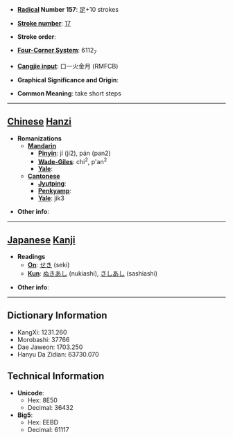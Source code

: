 * '''[[Wiktionary:Chinese radical index| Radical]] Number 157''': [[Wiktionary:Chinese radical index 足|足]]+10 strokes

* '''[[Wiktionary:Chinese total strokes index|Stroke number]]''': [[Wiktionary:Chinese total strokes index 17|17]]

* '''Stroke order''': 

* '''[[Wiktionary:Chinese four corner index|Four-Corner System]]''': 6112<sub>7</sub>

* '''[[Wiktionary:Chinese Cangjie index|Cangjie input]]''': 口一火金月 (RMFCB)

* '''Graphical Significance and Origin''': 

* '''Common Meaning''': take short steps

----

== [[Chinese]] [[Hanzi]] ==

* '''Romanizations'''
** '''[[Mandarin]]'''
*** '''[[Pinyin]]''': jí (ji2), pán (pan2)
*** '''[[Wade-Giles]]''': chi<sup>2</sup>, p'an<sup>2</sup>
*** '''[[Yale]]''': 
** '''[[Cantonese]]'''
*** '''[[Jyutping]]''':
*** '''[[Penkyamp]]''': 
*** '''[[Yale]]''': jik3

* '''Other info''': 

----

== [[Japanese]] [[Kanji]] ==

* '''Readings'''
** '''[[On]]''': [[せき]] (seki)
** '''[[Kun]]''': [[ぬきあし]] (nukiashi), [[さしあし]] (sashiashi)

* '''Other info''':  

----

== Dictionary Information ==

* KangXi: 1231.260
* Morobashi: 37766
* Dae Jaweon: 1703.250
* Hanyu Da Zidian: 63730.070

== Technical Information ==

* '''Unicode''':
** Hex: 8E50
** Decimal: 36432
* '''Big5''':
** Hex: EEBD
** Decimal: 61117